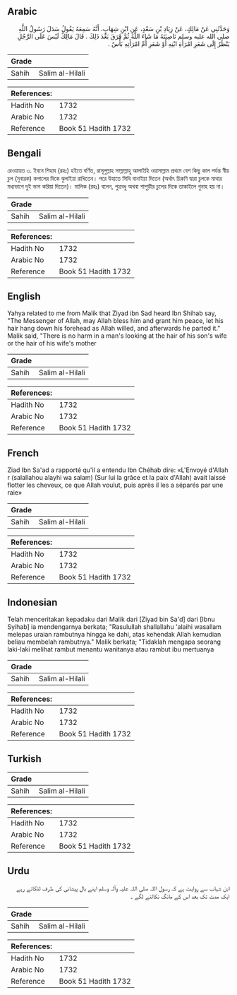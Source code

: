 ## Arabic


<div dir="rtl" lang="ar" style={{fontSize:'larger',backgroundColor:'#f8f9fa',padding:20}}>
وَحَدَّثَنِي عَنْ مَالِكٍ، عَنْ زِيَادِ بْنِ سَعْدٍ، عَنِ ابْنِ شِهَابٍ، أَنَّهُ سَمِعَهُ يَقُولُ سَدَلَ رَسُولُ اللَّهِ صلى الله عليه وسلم نَاصِيَتَهُ مَا شَاءَ اللَّهُ ثُمَّ فَرَقَ بَعْدَ ذَلِكَ ‏.‏ قَالَ مَالِكٌ لَيْسَ عَلَى الرَّجُلِ يَنْظُرُ إِلَى شَعَرِ امْرَأَةِ ابْنِهِ أَوْ شَعَرِ أُمِّ امْرَأَتِهِ بَأْسٌ ‏.‏
</div>
<div style={{backgroundColor:'#f8f9fa',padding:20, marginBottom: 10}}><table> <thead> <tr> <th>Grade</th> <th></th> </tr> </thead> <tbody> <tr><td>Sahih</td><td>Salim al-Hilali</td></tr></tbody></table><table> <thead> <tr> <th>References:</th> <th></th> </tr> </thead> <tbody><tr><td>Hadith No</td><td>1732</td></tr><tr><td>Arabic No</td><td>1732</td></tr><tr><td>Reference</td><td>Book 51 Hadith 1732</td></tr></tbody></table></div>

## Bengali


<div dir="ltr" lang="bn" style={{fontSize:'larger',backgroundColor:'#f8f9fa',padding:20}}>
রেওয়ায়ত ৩. ইবনে শিহাব (রহঃ) হইতে বর্ণিত, রাসূলুল্লাহ সাল্লাল্লাহু আলাইহি ওয়াসাল্লাম প্রথমে বেশ কিছু কাল পর্যন্ত স্বীয় চুল (মুবারক) কপালের দিকে ঝুলাইয়া রাখিতেন। পরে উহাতে সিথি বানাইয়া দিতেন (অর্থাৎ চিরুণি দ্বারা চুলকে মাথার মধ্যভাগে দুই ভাগ করিয়া দিতেন)। মালিক (রহঃ) বলেন, পুত্রবধু অথবা শাশুড়ীর চুলের দিকে তাকাইলে গুনাহ হয় না।
</div>
<div style={{backgroundColor:'#f8f9fa',padding:20, marginBottom: 10}}><table> <thead> <tr> <th>Grade</th> <th></th> </tr> </thead> <tbody> <tr><td>Sahih</td><td>Salim al-Hilali</td></tr></tbody></table><table> <thead> <tr> <th>References:</th> <th></th> </tr> </thead> <tbody><tr><td>Hadith No</td><td>1732</td></tr><tr><td>Arabic No</td><td>1732</td></tr><tr><td>Reference</td><td>Book 51 Hadith 1732</td></tr></tbody></table></div>

## English


<div dir="ltr" lang="en" style={{fontSize:'larger',backgroundColor:'#f8f9fa',padding:20}}>
Yahya related to me from Malik that Ziyad ibn Sad heard Ibn Shihab say, "The Messenger of Allah, may Allah bless him and grant him peace, let his hair hang down his forehead as Allah willed, and afterwards he parted it." Malik said, "There is no harm in a man's looking at the hair of his son's wife or the hair of his wife's mother
</div>
<div style={{backgroundColor:'#f8f9fa',padding:20, marginBottom: 10}}><table> <thead> <tr> <th>Grade</th> <th></th> </tr> </thead> <tbody> <tr><td>Sahih</td><td>Salim al-Hilali</td></tr></tbody></table><table> <thead> <tr> <th>References:</th> <th></th> </tr> </thead> <tbody><tr><td>Hadith No</td><td>1732</td></tr><tr><td>Arabic No</td><td>1732</td></tr><tr><td>Reference</td><td>Book 51 Hadith 1732</td></tr></tbody></table></div>

## French


<div dir="ltr" lang="fr" style={{fontSize:'larger',backgroundColor:'#f8f9fa',padding:20}}>
Ziad Ibn Sa'ad a rapporté qu'il a entendu Ibn Chéhab dire: «L'Envoyé d'Allah r (salallahou alayhi wa salam) (Sur lui la grâce et la paix d'Allah) avait laissé flotter les cheveux, ce que Allah voulut, puis après il les a séparés par une raie»
</div>
<div style={{backgroundColor:'#f8f9fa',padding:20, marginBottom: 10}}><table> <thead> <tr> <th>Grade</th> <th></th> </tr> </thead> <tbody> <tr><td>Sahih</td><td>Salim al-Hilali</td></tr></tbody></table><table> <thead> <tr> <th>References:</th> <th></th> </tr> </thead> <tbody><tr><td>Hadith No</td><td>1732</td></tr><tr><td>Arabic No</td><td>1732</td></tr><tr><td>Reference</td><td>Book 51 Hadith 1732</td></tr></tbody></table></div>

## Indonesian


<div dir="ltr" lang="id" style={{fontSize:'larger',backgroundColor:'#f8f9fa',padding:20}}>
Telah menceritakan kepadaku dari Malik dari [Ziyad bin Sa'd] dari [Ibnu Syihab] ia mendengarnya berkata; "Rasulullah shallallahu 'alaihi wasallam melepas uraian rambutnya hingga ke dahi, atas kehendak Allah kemudian beliau membelah rambutnya." Malik berkata; "Tidaklah mengapa seorang laki-laki melihat rambut menantu wanitanya atau rambut ibu mertuanya
</div>
<div style={{backgroundColor:'#f8f9fa',padding:20, marginBottom: 10}}><table> <thead> <tr> <th>Grade</th> <th></th> </tr> </thead> <tbody> <tr><td>Sahih</td><td>Salim al-Hilali</td></tr></tbody></table><table> <thead> <tr> <th>References:</th> <th></th> </tr> </thead> <tbody><tr><td>Hadith No</td><td>1732</td></tr><tr><td>Arabic No</td><td>1732</td></tr><tr><td>Reference</td><td>Book 51 Hadith 1732</td></tr></tbody></table></div>

## Turkish


<div dir="ltr" lang="tr" style={{fontSize:'larger',backgroundColor:'#f8f9fa',padding:20}}>

</div>
<div style={{backgroundColor:'#f8f9fa',padding:20, marginBottom: 10}}><table> <thead> <tr> <th>Grade</th> <th></th> </tr> </thead> <tbody> <tr><td>Sahih</td><td>Salim al-Hilali</td></tr></tbody></table><table> <thead> <tr> <th>References:</th> <th></th> </tr> </thead> <tbody><tr><td>Hadith No</td><td>1732</td></tr><tr><td>Arabic No</td><td>1732</td></tr><tr><td>Reference</td><td>Book 51 Hadith 1732</td></tr></tbody></table></div>

## Urdu


<div dir="rtl" lang="ur" style={{fontSize:'larger',backgroundColor:'#f8f9fa',padding:20}}>
ابن شہاب سے روایت ہے کہ رسول اللہ صلی اللہ علیہ وآلہ وسلم اپنے بال پیشانی کی طرف لٹکاتے رہے ایک مدت تک بعد اس کے مانگ نکالنے لگے ۔
</div>
<div style={{backgroundColor:'#f8f9fa',padding:20, marginBottom: 10}}><table> <thead> <tr> <th>Grade</th> <th></th> </tr> </thead> <tbody> <tr><td>Sahih</td><td>Salim al-Hilali</td></tr></tbody></table><table> <thead> <tr> <th>References:</th> <th></th> </tr> </thead> <tbody><tr><td>Hadith No</td><td>1732</td></tr><tr><td>Arabic No</td><td>1732</td></tr><tr><td>Reference</td><td>Book 51 Hadith 1732</td></tr></tbody></table></div>